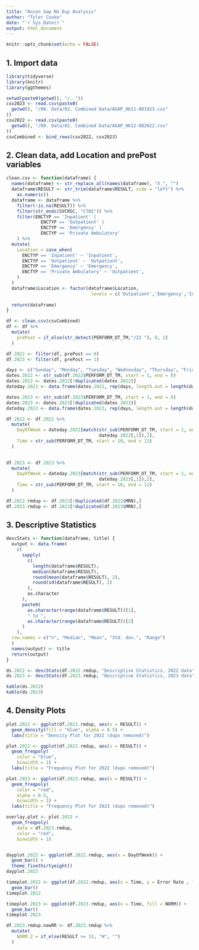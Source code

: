 ```yaml
---
title: "Anion Gap No Dup Analysis"
author: "Tyler Cooke"
date: "`r Sys.Date()`"
output: html_document
---
```


```r
knitr::opts_chunk$set(echo = FALSE)
```

## 1. Import data

```r
library(tidyverse)
library(knitr)
library(ggthemes)

setwd(paste0(getwd(), "/.."))
csv2023 <- read.csv(paste0(
  getwd(), "/00. Data/02. Combined Data/AGAP_0611-081923.csv"
))
csv2022 <- read.csv(paste0(
  getwd(), "/00. Data/02. Combined Data/AGAP_0612-082022.csv"
))
csvCombined <- bind_rows(csv2022, csv2023)
```

## 2. Clean data, add Location and prePost variables

```r
clean.csv <- function(dataframe) {
  names(dataframe) <- str_replace_all(names(dataframe), "X_", "")
  dataframe$RESULT <- str_trim(dataframe$RESULT, side = "left") %>% 
    as.numeric()
  dataframe <- dataframe %>% 
    filter(!is.na(RESULT)) %>% 
    filter(str_ends(SVCRSC, "C702")) %>% 
    filter(ENCTYP == 'Inpatient' |
             ENCTYP == 'Outpatient' |
             ENCTYP == 'Emergency' |
             ENCTYP == 'Private Ambulatory'
    ) %>%
  mutate(
    Location = case_when(
      ENCTYP == 'Inpatient' ~ 'Inpatient',
      ENCTYP == 'Outpatient' ~ 'Outpatient',
      ENCTYP == 'Emergency' ~ 'Emergency',
      ENCTYP == 'Private Ambulatory' ~ 'Outpatient',
    )
  )
  dataframe$Location <- factor(dataframe$Location,
                                levels = c('Outpatient','Emergency','Inpatient'))
  
  return(dataframe)
}

df <- clean.csv(csvCombined)
df <- df %>% 
  mutate(
    prePost = if_else(str_detect(PERFORM_DT_TM,"/22 "), 0, 1)
  )

df.2022 <- filter(df, prePost == 0)
df.2023 <- filter(df, prePost == 1)

days <- c("Sunday", "Monday", "Tuesday", "Wednesday", "Thursday", "Friday", "Saturday")
dates.2022 <- str_sub(df.2022$PERFORM_DT_TM, start = 1, end = 8)
dates.2022 <- dates.2022[!duplicated(dates.2022)]
dateday.2022 <- data.frame(dates.2022, rep(days, length.out = length(dates.2022)))

dates.2023 <- str_sub(df.2023$PERFORM_DT_TM, start = 1, end = 8)
dates.2023 <- dates.2023[!duplicated(dates.2023)]
dateday.2023 <- data.frame(dates.2023, rep(days, length.out = length(dates.2023)))

df.2022 <- df.2022 %>% 
  mutate(
    DayOfWeek = dateday.2022[match(str_sub(PERFORM_DT_TM, start = 1, end = 8),
                                   dateday.2022[,1]),2],
    Time = str_sub(PERFORM_DT_TM, start = 10, end = 11)
  )
  

df.2023 <- df.2023 %>% 
  mutate(
    DayOfWeek = dateday.2023[match(str_sub(PERFORM_DT_TM, start = 1, end = 8),
                                   dateday.2023[,1]),2],
    Time = str_sub(PERFORM_DT_TM, start = 10, end = 11)
  )

df.2022.rmdup <- df.2022[!duplicated(df.2022$MRN),]
df.2023.rmdup <- df.2023[!duplicated(df.2023$MRN),]
```

## 3. Descriptive Statistics

```r
descStats <- function(dataframe, title) {
  output <- data.frame(
    c(
      sapply(
        c(
          length(dataframe$RESULT),
          median(dataframe$RESULT),
          round(mean(dataframe$RESULT), 2),
          round(sd(dataframe$RESULT), 2)
        ),
        as.character
      ),
      paste0(
        as.character(range(dataframe$RESULT))[1],
        " to ",
        as.character(range(dataframe$RESULT))[2]
      )
    ),
  row.names = c("n", "Median", "Mean", "Std. dev.", "Range")
  )
  names(output) <- title
  return(output)
}

ds.2022 <- descStats(df.2022.rmdup, "Descriptive Statistics, 2022 data")
ds.2023 <- descStats(df.2023.rmdup, "Descriptive Statistics, 2023 data")

kable(ds.2022)
kable(ds.2023)
```

## 4. Density Plots

```r
plot.2022 <- ggplot(df.2022.rmdup, aes(x = RESULT)) +
  geom_density(fill = "blue", alpha = 0.5) +
  labs(title = "Density Plot for 2022 (dups removed)")

plot.2022 <- ggplot(df.2022.rmdup, aes(x = RESULT)) +
  geom_freqpoly(
    color = "blue",
    binwidth = 1) +
  labs(title = "Frequency Plot for 2022 (dups removed)")

plot.2023 <- ggplot(df.2023.rmdup, aes(x = RESULT)) +
  geom_freqpoly(
    color = "red", 
    alpha = 0.5,
    binwidth = 1) +
  labs(title = "Frequency Plot for 2023 (dups removed)")

overlay.plot <- plot.2022 + 
  geom_freqpoly(
    data = df.2023.rmdup,
    color = "red",
    binwidth = 1)


dayplot.2022 <- ggplot(df.2022.rmdup, aes(x = DayOfWeek)) +
  geom_bar() +
  theme_fivethirtyeight()
dayplot.2022

timeplot.2022 <- ggplot(df.2022.rmdup, aes(x = Time, y = Error Rate , fill = NORM)) +
  geom_bar()
timeplot.2022

timeplot.2023 <- ggplot(df.2023.rmdup, aes(x = Time, fill = NORM)) +
  geom_bar()
timeplot.2023

df.2023.rmdup.newRR <- df.2023.rmdup %>% 
  mutate(
    NORM.2 = if_else(RESULT >= 15, "H", "")
  )


```

